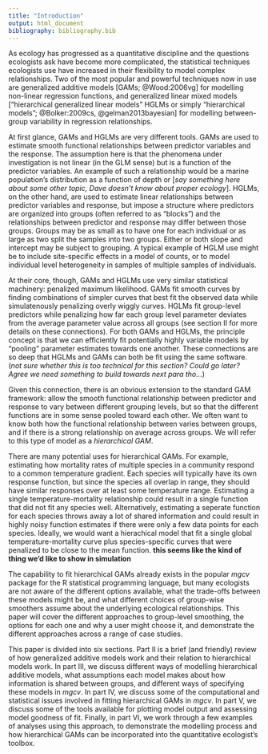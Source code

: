 ```yaml
---
title: "Introduction"
output: html_document
bibliography: bibliography.bib
---
```


As ecology has progressed as a quantitative discipline and the questions ecologists ask have become more complicated, the statistical techniques ecologists use have increased in their flexibility to model complex relationships. Two of the most popular and powerful techniques now in use are generalized additive models [GAMs; @Wood:2006vg] for modelling non-linear regression functions, and generalized linear mixed models ["hierarchical generalized linear models" HGLMs or simply "hierarchical models"; @Bolker:2009cs, @gelman2013bayesian] for modelling between-group variability in regression relationships. 


At first glance, GAMs and HGLMs are very different tools. GAMs are used to estimate smooth functional relationships between predictor variables and the response. The assumption here is that the phenomena under investigation is not linear (in the GLM sense) but is a function of the predictor variables. An example of such a relationship would be a marine population's distribution as a function of depth or [*say something here about some other topic, Dave doesn't know about proper ecology*]. HGLMs, on the other hand, are used to estimate linear relationships between predictor variables and response, but impose a structure where predictors are organized into groups (often referred to as "blocks") and the relationships between predictor and response may differ between those groups. Groups may be as small as to have one for each individual or as large as two split the samples into two groups. Either or both slope and intercept may be subject to grouping. A typical example of HGLM use might be to include site-specific effects in a model of counts, or to model individual level heterogeneity in samples of multiple samples of individuals.

At their core, though, GAMs and HGLMs use very similar statistical machinery: penalized maximum likelihood. GAMs fit smooth curves by finding combinations of simpler curves that best fit the observed data while simulatenously penalizing overly wiggly curves. HGLMs fit group-level predictors while penalizing how far each group level parameter deviates from the average parameter value across all groups (see section II for more details on these connections). For both GAMs and HGLMs, the principle concept is that we can efficiently fit potentially highly variable models by "pooling" parameter estimates towards one another. These connections are so deep that HGLMs and GAMs can both be fit using the same software. (*not sure whether this is too technical for this section? Could go later? Agree we need something to build towards next para tho...*)

Given this connection, there is an obvious extension to the standard GAM framework: allow the smooth functional relationship between predictor and response to vary between different grouping levels, but so that the different functions are in some sense pooled toward each other. We often want to know both how the functional relationship between varies between groups, and if there is a strong relationship on average across groups. We will refer to this type of model as a *hierarchical GAM*.

There are many potential uses for hierarchical GAMs. For example, estimating how mortality rates of multiple species in a community respond to a common temperature gradient. Each species will typically have its own response function, but since the species all overlap in range, they should have similar responses over at least some temperature range. Estimating a single temperature-mortality relationship could result in a single function that did not fit any species well. Alternatively, estimating a seperate function for each species throws away a lot of shared information and could result in highly noisy function estimates if there were only a few data points for each species. Ideally, we would want a hierachical model that fit a single global temperature-mortality curve plus species-specific curves that were penalized to be close to the mean function. **this seems like the kind of thing we'd like to show in simulation**

The capability to fit hierarchical GAMs already exists in the popular *mgcv* package for the R statistical programming language, but many ecologists are not aware of the different options available, what the trade-offs between these models might be, and what different choices of group-wise smoothers assume about the underlying ecological relationships. This paper will cover the different approaches to group-level smoothing, the options for each one and why a user might choose it, and demonstrate the different approaches across a range of case studies. 

This paper is divided into six sections. Part II is a brief (and friendly) review of how generalized additive models work and their relation to hierarchical models work. In part III, we discuss different ways of modelling hierarchical additive models, what assumptions each model makes about how information is shared between groups, and different ways of specifying these models in *mgcv*. In part IV, we discuss some of the computational and statistical issues involved in fitting hierarchical GAMs in *mgcv*. In part V, we discuss some of the tools available for plotting model output and assessing model goodness of fit. Finally, in part VI, we work through a few examples of analyses using this approach, to demonstrate the modelling process and how hierarchical GAMs can be incorporated into the quantitative ecologist's toolbox. 





